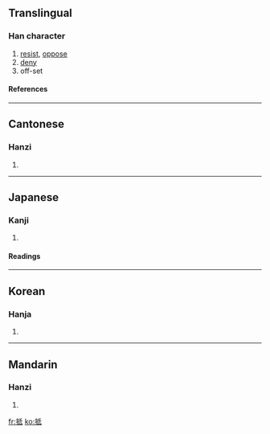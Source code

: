 {{see|扺}}

==Translingual==
===Han character===
{{Han char|rn=64|rad=手|as=05|sn=8|four=5204<sub>0</sub>|canj=手竹心一 (QHPM), 手竹女戈 (QHVI)|ids=⿰[[扌]][[氐]]}}
# [[resist]], [[oppose]]
# [[deny]]
# off-set
====References====
{{Han ref|kx=0423.120|dkj=11921|dj=0771.120|hdz=31855.080|uh=62B5|ud=25269|bh=A9E8|bd=43496}}
----

==Cantonese==
===Hanzi===
{{yue-hanzi|jyut=|y=dai2}}
# {{defn|Cantonese}}
----
==Japanese==
===Kanji===
{{ja-kanji|grade=c|rs=手05}}
# {{defn|Japanese}} 
====Readings====
{{ja-readings|on=[[てい]] (tei)|kun=[[あたる]] (ataru), [[あてる]] (ateru)}}
----
==Korean==
===Hanja===
{{ko-hanja|hangeul=[[저]], [[지]]|eumhun=|rv=jeo, ji|mr=chŏ, chi|y=ce, ci}}
# {{defn|Korean}}
----
==Mandarin==
===Hanzi===
{{cmn-hanzi|pin=[[dǐ]] (di3), [[mā]] (ma1), [[mò]] (mo4)|wg=ti<sup>3</sup>, ma<sup>1</sup>, mo<sup>4</sup>}}
# {{defn|Mandarin}}

[[fr:抵]]
[[ko:抵]]